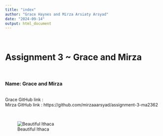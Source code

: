 ```yaml
---
title: "index"
author: "Grace Haynes and Mirza Arsiaty Arsyad"
date: "2024-09-14"
output: html_document
---
```

<br>


# Assignment 3 ~ Grace and Mirza

<br> 

### Name: Grace and Mirza

<br>
Grace GitHub link :
<br>
Mirza GitHub link : https://github.com/mirzaaarsyad/assignment-3-ma2362

<br> 

![Beautiful Ithaca](https://encrypted-tbn0.gstatic.com/images?q=tbn:ANd9GcR8_3zieM1wOT3F4WMPGDClSkkuZ-p1NHftSA&s)

